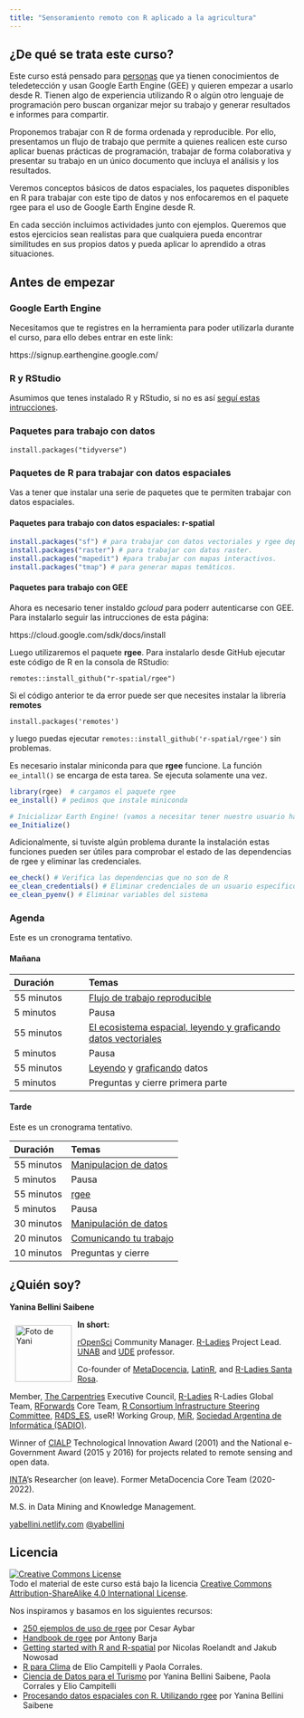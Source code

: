 ```yaml
---
title: "Sensoramiento remoto con R aplicado a la agricultura"
---
```


## ¿De qué se trata este curso?

Este curso está pensado para [personas](personas.html) que ya tienen conocimientos de teledetección y usan Google Earth Engine (GEE) y quieren empezar a usarlo desde R. Tienen algo de experiencia utilizando R o algún otro lenguaje de programación pero buscan organizar mejor su trabajo y generar resultados e informes para compartir.

Proponemos trabajar con R de forma ordenada y reproducible. Por ello, presentamos un flujo de trabajo que permite a quienes realicen este curso aplicar buenas prácticas de programación, trabajar de forma colaborativa y presentar su trabajo en un único documento que incluya el análisis y los resultados.

Veremos conceptos básicos de datos espaciales, los paquetes disponibles en R para trabajar con este tipo de datos y nos enfocaremos en el paquete rgee para el uso de Google Earth Engine desde R. 

En cada sección incluimos actividades junto con ejemplos. Queremos que estos ejercicios sean realistas para que cualquiera pueda encontrar similitudes en sus propios datos y pueda aplicar lo aprendido a otras situaciones.


## Antes de empezar

### Google Earth Engine
Necesitamos que te registres en la herramienta para poder utilizarla durante el curso, para ello debes entrar en este link:

https://signup.earthengine.google.com/

### R y RStudio

Asumimos que tenes instalado R y RStudio, si no es así [seguí estas intrucciones](90-instalacion.html).

### Paquetes para trabajo con datos
`install.packages("tidyverse")`

### Paquetes de R para trabajar con datos espaciales

Vas a tener que instalar una serie de paquetes que te permiten trabajar con datos espaciales.


#### Paquetes para trabajo con datos espaciales: r-spatial

```r
install.packages("sf") # para trabajar con datos vectoriales y rgee depende de sf
install.packages("raster") # para trabajar con datos raster.
install.packages("mapedit") #para trabajar con mapas interactivos.
install.packages("tmap") # para generar mapas temáticos.
```

#### Paquetes para trabajo con GEE

Ahora es necesario tener instaldo _gcloud_ para poderr autenticarse con GEE. Para instalarlo seguir las intrucciones de esta página:

https://cloud.google.com/sdk/docs/install

Luego utilizaremos el paquete **rgee**. Para instalarlo desde GitHub ejecutar este código de R en la consola de RStudio:

`remotes::install_github("r-spatial/rgee")`

Si el código anterior te da error puede ser que necesites instalar la librería **remotes**

`install.packages('remotes')`

y luego puedas ejecutar `remotes::install_github('r-spatial/rgee')` sin problemas.

Es necesario instalar miniconda para que **rgee** funcione. La función `ee_intall()` se encarga de esta tarea.  Se ejecuta solamente una vez.

```r
library(rgee)  # cargamos el paquete rgee
ee_install() # pedimos que instale miniconda

# Inicializar Earth Engine! (vamos a necesitar tener nuestro usuario habilitado)
ee_Initialize()
```

Adicionalmente, si tuviste algún problema durante la instalación estas funciones pueden ser útiles para comprobar el estado de las dependencias de rgee y eliminar las credenciales. 

```r
ee_check() # Verifica las dependencias que no son de R
ee_clean_credentials() # Eliminar credenciales de un usuario específico
ee_clean_pyenv() # Eliminar variables del sistema
```

### Agenda

Este es un cronograma tentativo. 

#### Mañana

|Duración |Temas|
|:---|:----------|
|55 minutos | [Flujo de trabajo reproducible](01-introduction.html) |
|5 minutos | Pausa |
|55 minutos | [El ecosistema espacial, leyendo y graficando datos vectoriales](02-r-spatial.html) |
|5  minutos | Pausa |
|55 minutos | [Leyendo](03-leyendo-datos.html) y [graficando](04-graficando.html) datos|
|5 minutos | Preguntas y cierre primera parte|


#### Tarde

Este es un cronograma tentativo. 

|Duración |Temas|
|:---|:----------|
|55 minutos | [Manipulacion de datos](05-manipulacion.html) |
|5 minutos | Pausa |
|55 minutos | [rgee](06-rgee.html) |
|5  minutos | Pausa |
|30 minutos | [Manipulación de datos](04-data-manipulation.html) |
|20 minutos | [Comunicando tu trabajo](05-reports.html) |
|10 minutos | Preguntas y cierre |



## ¿Quién soy? 

**Yanina Bellini Saibene**

<img src="img/yani_circle.png" alt="Foto de Yani" width="100" height="100" align="left" style="margin:10px"/>

__In short:__ 

[rOpenSci](https://ropensci.org/) Community Manager.
[R-Ladies](https://rladies.org/) Project Lead.
[UNAB](https://www.unab.edu.ar/) and [UDE](https://www.fca-ude.edu.uy/) professor. 

Co-founder of [MetaDocencia](https://www.metadocencia.org/), [LatinR](https://latin-r.com/), and [R-Ladies Santa Rosa](https://www.meetup.com/es/rladies-santa-rosa/).

Member, [The Carpentries](https://carpentries.org/) Executive Council,  [R-Ladies](https://rladies.org/) R-Ladies Global Team, [RForwards](https://forwards.github.io/) Core Team, [R Consortium Infrastructure Steering Committee](https://www.r-consortium.org/about/governance), [R4DS_ES](https://github.com/cienciadedatos), useR! Working Group, [MiR](https://mircommunity.com), [Sociedad Argentina de Informática (SADIO)](https://www.sadio.org.ar/).

Winner of [CIALP](http://cialp.com.ar/) Technological Innovation Award (2001) and the National e-Government Award (2015 y 2016) for projects related to remote sensing and open data.  

[INTA](https://www.argentina.gob.ar/inta)'s Researcher (on leave). Former MetaDocencia Core Team (2020-2022). 

M.S. in Data Mining and Knowledge Management.

[yabellini.netlify.com](https://yabellini.netlify.com/)
[\@yabellini](https://twitter.com/yabellini)


## Licencia

<a rel="license" href="https://creativecommons.org/licenses/by-sa/4.0/deed.es_ES"><img alt="Creative Commons License" style="border-width:0" src="https://i.creativecommons.org/l/by-sa/4.0/88x31.png" /></a><br />
Todo el material de este curso está bajo la licencia <a rel="license" href="https://creativecommons.org/licenses/by-sa/4.0/deed.es_ES">Creative Commons Attribution-ShareAlike 4.0 International License</a>.

Nos inspiramos y basamos en los siguientes recursos:

* [250 ejemplos de uso de rgee](https://csaybar.github.io/rgee-examples/) por Cesar Aybar  
* [Handbook de rgee](https://github.com/barja8/Handbook_rgee) por Antony Barja 
* [Getting started with R and R-spatial](https://bakaniko.github.io/foss4g2022-getting-started-rspatial/) por Nicolas Roelandt and Jakub Nowosad
* [R para Clima](https://eliocamp.github.io/r-clima/index.html) de Elio Campitelli y Paola Corrales.
* [Ciencia de Datos para el Turismo](https://yabellini.netlify.app/courses/cd_turismo_2021/) por Yanina Bellini Saibene, Paola Corrales y Elio Campitelli
* [Procesando datos espaciales con R. Utilizando rgee](https://yabellini.netlify.app/courses/rgee_course/) por Yanina Bellini Saibene



